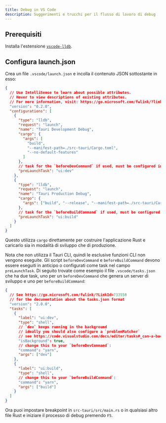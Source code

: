```yaml
---
title: Debug in VS Code
description: Suggerimenti e trucchi per il flusso di lavoro di debug
---
```


## Prerequisiti

Installa l'estensione [`vscode-lldb`][].

## Configura launch.json

Crea un file `.vscode/launch.json` e incolla il contenuto JSON sottostante in esso:

```json title=".vscode/launch.json"
{
  // Use IntelliSense to learn about possible attributes.
  // Hover to view descriptions of existing attributes.
  // For more information, visit: https://go.microsoft.com/fwlink/?linkid=830387
  "version": "0.2.0",
  "configurations": [
    {
      "type": "lldb",
      "request": "launch",
      "name": "Tauri Development Debug",
      "cargo": {
        "args": [
          "build",
          "--manifest-path=./src-tauri/Cargo.toml",
          "--no-default-features"
        ]
      },
      // task for the `beforeDevCommand` if used, must be configured in `.vscode/tasks.json`
      "preLaunchTask": "ui:dev"
    },
    {
      "type": "lldb",
      "request": "launch",
      "name": "Tauri Production Debug",
      "cargo": {
        "args": ["build", "--release", "--manifest-path=./src-tauri/Cargo.toml"]
      },
      // task for the `beforeBuildCommand` if used, must be configured in `.vscode/tasks.json`
      "preLaunchTask": "ui:build"
    }
  ]
}
```

Questo utilizza `cargo` direttamente per costruire l'applicazione Rust e caricarlo sia in modalità di sviluppo che di produzione.

Nota che non utilizza il Tauri CLI, quindi le esclusive funzioni CLI non vengono eseguite. Gli script `beforeDevCommand` e `beforeBuildCommand` devono essere eseguiti in anticipo o configurati come task nel campo `preLaunchTask`. Di seguito trovate come esempio il file `.vscode/tasks.json` che ha due task, uno per un `beforeDevCommand` che genera un server di sviluppo e uno per `beforeBuildCommand`:

```json title=".vscode/tasks.json"
{
  // See https://go.microsoft.com/fwlink/?LinkId=733558
  // for the documentation about the tasks.json format
  "version": "2.0.0",
  "tasks": [
    {
      "label": "ui:dev",
      "type": "shell",
      // `dev` keeps running in the background
      // ideally you should also configure a `problemMatcher`
      // see https://code.visualstudio.com/docs/editor/tasks#_can-a-background-task-be-used-as-a-prelaunchtask-in-launchjson
      "isBackground": true,
      // change this to your `beforeDevCommand`:
      "command": "yarn",
      "args": ["dev"]
    },
    {
      "label": "ui:build",
      "type": "shell",
      // change this to your `beforeBuildCommand`:
      "command": "yarn",
      "args": ["build"]
    }
  ]
}
```

Ora puoi impostare breakpoint in `src-tauri/src/main.rs` o in qualsiasi altro file Rust e iniziare il processo di debug premendo `F5`.

[`vscode-lldb`]: https://marketplace.visualstudio.com/items?itemName=vadimcn.vscode-lldb

[Core Process of your Tauri app]: ../../references/architecture/process-model.md#the-core-process